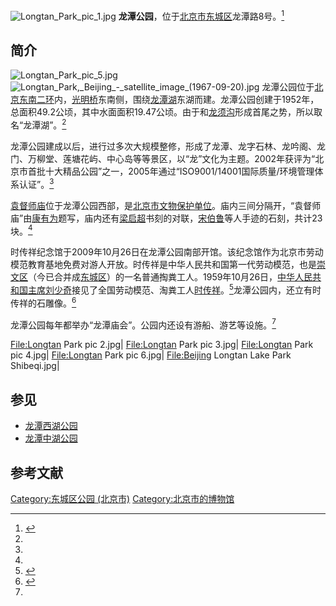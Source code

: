 {{Coord|39.87656|116.43460|type:waterbody_region:CN-11_source:GoogleMaps|format=dms|display=title}}
[[File:Longtan_Park_pic_1.jpg|thumb]]
'''龙潭公园'''，位于[[北京市|北京市]][[东城区_(北京市)|东城区]]龙潭路8号。<ref name=lt>{{Cite web |url=http://www.bjyl.gov.cn/gyfjqyl/tj/tqsh/sh/yl/201008/t20100811_4598.html |title=龙潭公园，首都园林绿化政务网，于2013-12-29查阅 |access-date=2013-12-29 |archive-url=https://web.archive.org/web/20131231000557/http://www.bjyl.gov.cn/gyfjqyl/tj/tqsh/sh/yl/201008/t20100811_4598.html |archive-date=2013-12-31 |dead-url=yes }}</ref>

==简介==
[[File:Longtan_Park_pic_5.jpg|thumb]]
[[File:Longtan_Park,_Beijing_-_satellite_image_(1967-09-20).jpg|thumb]]
龙潭公园位于[[北京二环路|北京东南二环]]内，[[光明桥_(北京)|光明桥]]东南侧，围绕[[龙潭湖_(北京)|龙潭湖]]东湖而建。龙潭公园创建于1952年，总面积49.2公顷，其中水面面积19.47公顷。由于和[[龙须沟|龙须沟]]形成首尾之势，所以取名“龙潭湖”。<ref name=lt/>

龙潭公园建成以后，进行过多次大规模整修，形成了龙潭、龙字石林、龙吟阁、龙门、万柳堂、莲塘花屿、中心岛等等景区，以“龙”文化为主题。2002年获评为“北京市首批十大精品公园”之一，2005年通过“ISO9001/14001国际质量/环境管理体系认证”。<ref name=lt/>

[[袁督师庙|袁督师庙]]位于龙潭公园西部，是[[北京市文物保护单位|北京市文物保护单位]]。庙内三间分隔开，“袁督师庙”由[[康有为|康有为]]题写，庙内还有[[梁启超|梁启超]]书刻的对联，[[宋伯鲁|宋伯鲁]]等人手迹的石刻，共计23块。<ref name=lt/>

时传祥纪念馆于2009年10月26日在龙潭公园南部开馆。该纪念馆作为北京市劳动模范教育基地免费对游人开放。时传祥是中华人民共和国第一代劳动模范，也是[[崇文区|崇文区]]（今已合并成[[东城区_(北京市)|东城区]]）的一名普通掏粪工人。1959年10月26日，[[中华人民共和国主席|中华人民共和国主席]][[刘少奇|刘少奇]]接见了全国劳动模范、淘粪工人[[时传祥|时传祥]]。<ref>{{Cite web |url=http://report.qianlong.com/33378/2009/10/26/3042@5228509.htm |title=时传祥纪念馆在龙潭公园开馆，千龙网，2009-10-26 |accessdate=2013-12-29 |archive-date=2013-12-30 |archive-url=https://web.archive.org/web/20131230233147/http://report.qianlong.com/33378/2009/10/26/3042@5228509.htm |dead-url=no }}</ref>龙潭公园内，还立有时传祥的石雕像。<ref>{{Cite web |url=http://news.sina.com.cn/s/2007-03-26/020011492778s.shtml |title=北京龙潭公园时传祥雕像简介牌丢失，新浪网，2007年03月26日 |accessdate=2013-12-29 |archive-date=2019-10-05 |archive-url=https://web.archive.org/web/20191005010747/http://news.sina.com.cn/s/2007-03-26/020011492778s.shtml |dead-url=no }}</ref>

龙潭公园每年都举办“龙潭庙会”。公园内还设有游船、游艺等设施。<ref name=lt/>

<gallery>
File:Longtan Park pic 2.jpg|
File:Longtan Park pic 3.jpg|
File:Longtan Park pic 4.jpg|
File:Longtan Park pic 6.jpg|
File:Beijing Longtan Lake Park Shibeqi.jpg|
</gallery>

== 参见 ==
*[[龙潭西湖公园|龙潭西湖公园]]
*[[北京游乐园|龙潭中湖公园]]

==参考文献==
{{commonscat|Longtan Park, Beijing}}
{{reflist}}

[[Category:东城区公园_(北京市)|Category:东城区公园 (北京市)]]
[[Category:北京市的博物馆|Category:北京市的博物馆]]